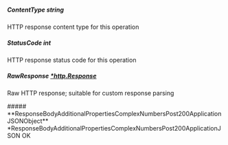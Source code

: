 
##### **ContentType** string
HTTP response content type for this operation

##### **StatusCode** int
HTTP response status code for this operation

##### **RawResponse** [*http.Response](https://pkg.go.dev/net/http#Response)
Raw HTTP response; suitable for custom response parsing

<Collapsible>
    ##### **ResponseBodyAdditionalPropertiesComplexNumbersPost200ApplicationJSONObject** *ResponseBodyAdditionalPropertiesComplexNumbersPost200ApplicationJSON
    OK
    <Collapsible.Break/>
    <ResponseBodyAdditionalPropertiesComplexNumbersPost200ApplicationJSON/>
</Collapsible>

